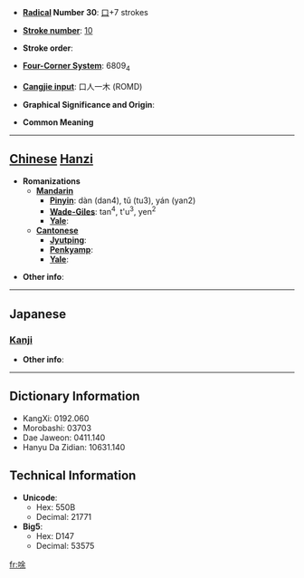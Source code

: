 * '''[[Wiktionary:Chinese radical index| Radical]] Number 30''': [[Wiktionary:Chinese radical index 口|口]]+7 strokes

* '''[[Wiktionary:Chinese total strokes index|Stroke number]]''': [[Wiktionary:Chinese total strokes index 10|10]]

* '''Stroke order''': 

* '''[[Wiktionary:Chinese four corner index|Four-Corner System]]''': 6809<sub>4</sub>

* '''[[Wiktionary:Chinese Cangjie index|Cangjie input]]''': 口人一木 (ROMD)

* '''Graphical Significance and Origin''': 

* '''Common Meaning'''

----

== [[Chinese]] [[Hanzi]] ==

* '''Romanizations'''
** '''[[Mandarin]]'''
*** '''[[Pinyin]]''': dàn (dan4), tǔ (tu3), yán (yan2)
*** '''[[Wade-Giles]]''': tan<sup>4</sup>, t'u<sup>3</sup>, yen<sup>2</sup>
*** '''[[Yale]]''': 
** '''[[Cantonese]]'''
*** '''[[Jyutping]]''':
*** '''[[Penkyamp]]''': 
*** '''[[Yale]]''': 

* '''Other info''': 

----

==Japanese==
===[[Kanji]]===
{{kanji|on readings=[[と]] (to), [[つ]] (tsu)|kun readings=[[はく]] (haku)}}

* '''Other info''':  

----

== Dictionary Information ==

* KangXi: 0192.060
* Morobashi: 03703
* Dae Jaweon: 0411.140
* Hanyu Da Zidian: 10631.140

== Technical Information ==

* '''Unicode''':
** Hex: 550B
** Decimal: 21771
* '''Big5''':
** Hex: D147
** Decimal: 53575

[[fr:唋]]